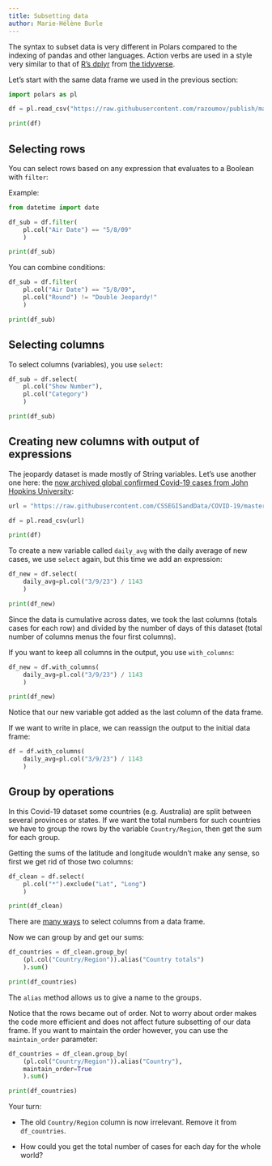 ```yaml
---
title: Subsetting data
author: Marie-Hélène Burle
---
```


:::{.def}

The syntax to subset data is very different in Polars compared to the indexing of pandas and other languages. Action verbs are used in a style very similar to that of [R's dplyr](https://cran.r-project.org/web/packages/dplyr/index.html) from [the tidyverse](https://www.tidyverse.org/).

:::

Let's start with the same data frame we used in the previous section:

```python
import polars as pl

df = pl.read_csv("https://raw.githubusercontent.com/razoumov/publish/master/jeopardy.csv")

print(df)
```

## Selecting rows

You can select rows based on any expression that evaluates to a Boolean with `filter`:

:::{.example}

Example:

:::

```python
from datetime import date

df_sub = df.filter(
    pl.col("Air Date") == "5/8/09"
    )

print(df_sub)
```

You can combine conditions:

```python
df_sub = df.filter(
    pl.col("Air Date") == "5/8/09",
    pl.col("Round") != "Double Jeopardy!"    
    )

print(df_sub)
```

## Selecting columns

To select columns (variables), you use `select`:

```python
df_sub = df.select(
    pl.col("Show Number"),
    pl.col("Category")
    )

print(df_sub)
```

## Creating new columns with output of expressions

The jeopardy dataset is made mostly of String variables. Let's use another one here: the [now archived global confirmed Covid-19 cases from John Hopkins University](https://github.com/CSSEGISandData/COVID-19):

```python
url = "https://raw.githubusercontent.com/CSSEGISandData/COVID-19/master/csse_covid_19_data/csse_covid_19_time_series/time_series_covid19_confirmed_global.csv"

df = pl.read_csv(url)

print(df)
```

To create a new variable called `daily_avg` with the daily average of new cases, we use `select` again, but this time we add an expression:

```python
df_new = df.select(
    daily_avg=pl.col("3/9/23") / 1143
    )

print(df_new)
```

:::{.note}

Since the data is cumulative across dates, we took the last columns (totals cases for each row) and divided by the number of days of this dataset (total number of columns menus the four first columns).

:::

If you want to keep all columns in the output, you use `with_columns`:

```python
df_new = df.with_columns(
    daily_avg=pl.col("3/9/23") / 1143
    )

print(df_new)
```

:::{.note}

Notice that our new variable got added as the last column of the data frame.

:::

If we want to write in place, we can reassign the output to the initial data frame:

```python
df = df.with_columns(
    daily_avg=pl.col("3/9/23") / 1143
    )
```

## Group by operations

In this Covid-19 dataset some countries (e.g. Australia) are split between several provinces or states. If we want the total numbers for such countries we have to group the rows by the variable `Country/Region`, then get the sum for each group.

Getting the sums of the latitude and longitude wouldn't make any sense, so first we get rid of those two columns:

```python
df_clean = df.select(
    pl.col("*").exclude("Lat", "Long")
    )

print(df_clean)
```

:::{.note}

There are [many ways](https://docs.pola.rs/user-guide/expressions/column-selections/) to select columns from a data frame.

:::

Now we can group by and get our sums:

```python
df_countries = df_clean.group_by(
    (pl.col("Country/Region")).alias("Country totals")
    ).sum()

print(df_countries)
```

:::{.note}

The `alias` method allows us to give a name to the groups.

:::

Notice that the rows became out of order. Not to worry about order makes the code more efficient and does not affect future subsetting of our data frame. If you want to maintain the order however, you can use the `maintain_order` parameter:

```python
df_countries = df_clean.group_by(
    (pl.col("Country/Region")).alias("Country"),
    maintain_order=True
    ).sum()

print(df_countries)
```

:::{.exo}

:::{.yourturn}

Your turn:

:::

- The old `Country/Region` column is now irrelevant. Remove it from `df_countries`.

- How could you get the total number of cases for each day for the whole world?

:::
